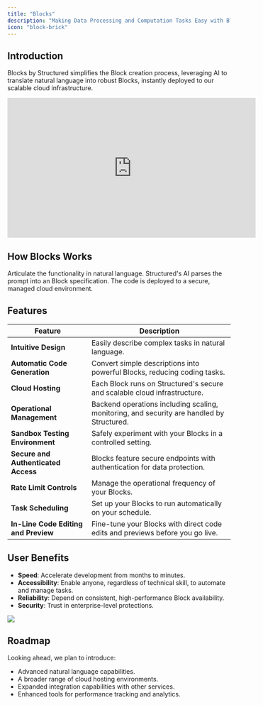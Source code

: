 ```yaml
---
title: "Blocks"
description: "Making Data Processing and Computation Tasks Easy with Blocks"
icon: "block-brick"
---
```


## Introduction

Blocks by Structured simplifies the Block creation process, leveraging AI to translate natural language into robust Blocks, instantly deployed to our scalable cloud infrastructure.

<iframe
  width="560"
  height="315"
  src="https://www.youtube.com/embed/7JutgGpnOSw?si=E1Wyji--3OGddajC"
  title="YouTube video player"
  frameborder="0"
  allow="accelerometer; autoplay; clipboard-write; encrypted-media; gyroscope; picture-in-picture; web-share"
  allowfullscreen
></iframe>

## How Blocks Works

<CardGroup cols={3}>
  <Card title="Describe Your Block" icon="square-1">
    Articulate the functionality in natural language.
  </Card>
  <Card title="Generate Code" icon="square-2">
    Structured's AI parses the prompt into an Block specification.
  </Card>
  <Card title="Instant Deployment" icon="square-3">
    The code is deployed to a secure, managed cloud environment.
  </Card>
</CardGroup>

## Features

| Feature                              | Description                                                                               |
| ------------------------------------ | ----------------------------------------------------------------------------------------- |
| **Intuitive Design**                 | Easily describe complex tasks in natural language.                                        |
| **Automatic Code Generation**        | Convert simple descriptions into powerful Blocks, reducing coding tasks.                  |
| **Cloud Hosting**                    | Each Block runs on Structured's secure and scalable cloud infrastructure.                 |
| **Operational Management**           | Backend operations including scaling, monitoring, and security are handled by Structured. |
| **Sandbox Testing Environment**      | Safely experiment with your Blocks in a controlled setting.                               |
| **Secure and Authenticated Access**  | Blocks feature secure endpoints with authentication for data protection.                  |
| **Rate Limit Controls**              | Manage the operational frequency of your Blocks.                                          |
| **Task Scheduling**                  | Set up your Blocks to run automatically on your schedule.                                 |
| **In-Line Code Editing and Preview** | Fine-tune your Blocks with direct code edits and previews before you go live.             |

## User Benefits

- **Speed**: Accelerate development from months to minutes.
- **Accessibility**: Enable anyone, regardless of technical skill, to automate and manage tasks.
- **Reliability**: Depend on consistent, high-performance Block availability.
- **Security**: Trust in enterprise-level protections.

<Frame>
  <img src="/images/blocks.png" style={{ borderRadius: "0.5rem" }} />
</Frame>

## Roadmap

Looking ahead, we plan to introduce:

- Advanced natural language capabilities.
- A broader range of cloud hosting environments.
- Expanded integration capabilities with other services.
- Enhanced tools for performance tracking and analytics.
